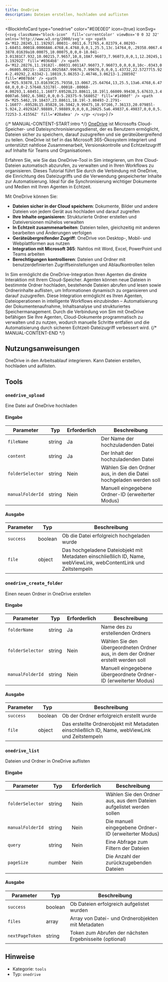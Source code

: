 ```yaml
---
title: OneDrive
description: Dateien erstellen, hochladen und auflisten
---
```



<BlockInfoCard 
  type="onedrive"
  color="#E0E0E0"
  icon={true}
  iconSvg={`<svg className="block-icon"  fill='currentColor' viewBox='0 0 32 32' xmlns='http://www.w3.org/2000/svg'>
      <g>
        <path
          d='M12.20245,11.19292l.00031-.0011,6.71765,4.02379,4.00293-1.68451.00018.00068A6.4768,6.4768,0,0,1,25.5,13c.14764,0,.29358.0067.43878.01639a10.00075,10.00075,0,0,0-18.041-3.01381C7.932,10.00215,7.9657,10,8,10A7.96073,7.96073,0,0,1,12.20245,11.19292Z'
          fill='#0364b8'
        />
        <path
          d='M12.20276,11.19182l-.00031.0011A7.96073,7.96073,0,0,0,8,10c-.0343,0-.06805.00215-.10223.00258A7.99676,7.99676,0,0,0,1.43732,22.57277l5.924-2.49292,2.63342-1.10819,5.86353-2.46746,3.06213-1.28859Z'
          fill='#0078d4'
        />
        <path
          d='M25.93878,13.01639C25.79358,13.0067,25.64764,13,25.5,13a6.4768,6.4768,0,0,0-2.57648.53178l-.00018-.00068-4.00293,1.68451,1.16077.69528L23.88611,18.19l1.66009.99438,5.67633,3.40007a6.5002,6.5002,0,0,0-5.28375-9.56805Z'
          fill='#1490df'
        />
        <path
          d='M25.5462,19.18437,23.88611,18.19l-3.80493-2.2791-1.16077-.69528L15.85828,16.5042,9.99475,18.97166,7.36133,20.07985l-5.924,2.49292A7.98889,7.98889,0,0,0,8,26H25.5a6.49837,6.49837,0,0,0,5.72253-3.41556Z'
          fill='#28a8ea'
        />
      </g>
    </svg>`}
/>

{/* MANUAL-CONTENT-START:intro */}
[OneDrive](https://onedrive.live.com) ist Microsofts Cloud-Speicher- und Dateisynchronisierungsdienst, der es Benutzern ermöglicht, Dateien sicher zu speichern, darauf zuzugreifen und sie geräteübergreifend zu teilen. OneDrive ist tief in das Microsoft 365-Ökosystem integriert und unterstützt nahtlose Zusammenarbeit, Versionskontrolle und Echtzeitzugriff auf Inhalte für Teams und Organisationen.

Erfahren Sie, wie Sie das OneDrive-Tool in Sim integrieren, um Ihre Cloud-Dateien automatisch abzurufen, zu verwalten und in Ihren Workflows zu organisieren. Dieses Tutorial führt Sie durch die Verbindung mit OneDrive, die Einrichtung des Dateizugriffs und die Verwendung gespeicherter Inhalte zur Automatisierung. Ideal für die Synchronisierung wichtiger Dokumente und Medien mit Ihren Agenten in Echtzeit.

Mit OneDrive können Sie:

- **Dateien sicher in der Cloud speichern**: Dokumente, Bilder und andere Dateien von jedem Gerät aus hochladen und darauf zugreifen
- **Ihre Inhalte organisieren**: Strukturierte Ordner erstellen und Dateiversionen mühelos verwalten
- **In Echtzeit zusammenarbeiten**: Dateien teilen, gleichzeitig mit anderen bearbeiten und Änderungen verfolgen
- **Geräteübergreifender Zugriff**: OneDrive von Desktop-, Mobil- und Webplattformen aus nutzen
- **Integration mit Microsoft 365**: Nahtlos mit Word, Excel, PowerPoint und Teams arbeiten
- **Berechtigungen kontrollieren**: Dateien und Ordner mit benutzerdefinierten Zugriffseinstellungen und Ablaufkontrollen teilen

In Sim ermöglicht die OneDrive-Integration Ihren Agenten die direkte Interaktion mit Ihrem Cloud-Speicher. Agenten können neue Dateien in bestimmte Ordner hochladen, bestehende Dateien abrufen und lesen sowie Ordnerinhalte auflisten, um Informationen dynamisch zu organisieren und darauf zuzugreifen. Diese Integration ermöglicht es Ihren Agenten, Dateioperationen in intelligente Workflows einzubinden – Automatisierung der Dokumentenaufnahme, Inhaltsanalyse und strukturiertes Speichermanagement. Durch die Verbindung von Sim mit OneDrive befähigen Sie Ihre Agenten, Cloud-Dokumente programmatisch zu verwalten und zu nutzen, wodurch manuelle Schritte entfallen und die Automatisierung durch sicheren Echtzeit-Dateizugriff verbessert wird.
{/* MANUAL-CONTENT-END */}

## Nutzungsanweisungen

OneDrive in den Arbeitsablauf integrieren. Kann Dateien erstellen, hochladen und auflisten.

## Tools

### `onedrive_upload`

Eine Datei auf OneDrive hochladen

#### Eingabe

| Parameter | Typ | Erforderlich | Beschreibung |
| --------- | ---- | -------- | ----------- |
| `fileName` | string | Ja | Der Name der hochzuladenden Datei |
| `content` | string | Ja | Der Inhalt der hochzuladenden Datei |
| `folderSelector` | string | Nein | Wählen Sie den Ordner aus, in den die Datei hochgeladen werden soll |
| `manualFolderId` | string | Nein | Manuell eingegebene Ordner-ID \(erweiterter Modus\) |

#### Ausgabe

| Parameter | Typ | Beschreibung |
| --------- | ---- | ----------- |
| `success` | boolean | Ob die Datei erfolgreich hochgeladen wurde |
| `file` | object | Das hochgeladene Dateiobjekt mit Metadaten einschließlich ID, Name, webViewLink, webContentLink und Zeitstempeln |

### `onedrive_create_folder`

Einen neuen Ordner in OneDrive erstellen

#### Eingabe

| Parameter | Typ | Erforderlich | Beschreibung |
| --------- | ---- | -------- | ----------- |
| `folderName` | string | Ja | Name des zu erstellenden Ordners |
| `folderSelector` | string | Nein | Wählen Sie den übergeordneten Ordner aus, in dem der Ordner erstellt werden soll |
| `manualFolderId` | string | Nein | Manuell eingegebene übergeordnete Ordner-ID \(erweiterter Modus\) |

#### Ausgabe

| Parameter | Typ | Beschreibung |
| --------- | ---- | ----------- |
| `success` | boolean | Ob der Ordner erfolgreich erstellt wurde |
| `file` | object | Das erstellte Ordnerobjekt mit Metadaten einschließlich ID, Name, webViewLink und Zeitstempeln |

### `onedrive_list`

Dateien und Ordner in OneDrive auflisten

#### Eingabe

| Parameter | Typ | Erforderlich | Beschreibung |
| --------- | ---- | -------- | ----------- |
| `folderSelector` | string | Nein | Wählen Sie den Ordner aus, aus dem Dateien aufgelistet werden sollen |
| `manualFolderId` | string | Nein | Die manuell eingegebene Ordner-ID (erweiterter Modus) |
| `query` | string | Nein | Eine Abfrage zum Filtern der Dateien |
| `pageSize` | number | Nein | Die Anzahl der zurückzugebenden Dateien |

#### Ausgabe

| Parameter | Typ | Beschreibung |
| --------- | ---- | ----------- |
| `success` | boolean | Ob Dateien erfolgreich aufgelistet wurden |
| `files` | array | Array von Datei- und Ordnerobjekten mit Metadaten |
| `nextPageToken` | string | Token zum Abrufen der nächsten Ergebnisseite (optional) |

## Hinweise

- Kategorie: `tools`
- Typ: `onedrive`
